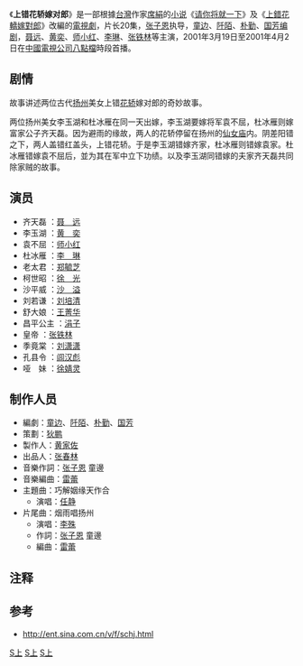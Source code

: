 {{unreferenced|time=2019-04-11T01:30:15+00:00}}
{{电视节目信息框
| 名称       = 上錯花轎嫁對郎
| 原名       = 
| 图片       = 电视剧上错花轿嫁对郎 2000.jpg
| 图说       = VCD封面
| 类型       = [[爱情剧|爱情剧]] - [[古装剧|古装剧]] - [[喜剧|喜剧]]
| 原创       = 
| 发展       = 
| 导演       = [[張子恩|張子恩]]
| 主持       =
| 演出       = {{nowrap|[[聂远|聂远]]、[[黄奕|黄奕]]、[[师小红|师小红]]、[[李琳_(1980年)|李琳]]}}
| 配音       = 
| 旁白       = 
| 主题曲     = 巧解姻缘天作合-任 靜 
| 片头曲     = 
| 片尾曲     = 烟雨唱扬州-李 殊 
| 作曲       = 
| 国家       = {{PRC}}
| 製作年份 = 2000年9月
| 语言       = [[现代标准汉语|现代标准汉语]]
| 季数       = 
| 系列数     = 
| 辑数       = 
| 集数       = 20集
| 每集列表   = 
| 制作公司   = [[安徽电视台|安徽电视台]]
| 执行制片   = 
| 制片人     = 
| 监制       = [[汤达祥|汤达祥]]
| 副制片人   = 
| 共同制片人 = 
| 编审       = 
| 剪辑       = 
| 外景       = 
| 机位       = 
| 每集长     = 
| 电视台     = [[中國中央電視台|中國中央電視台]]
| 视频制式   = [[PAL制式|PAL制式]]
| 音频制式   = 
| 首播地區   = {{CHN}} 
| 开始       = 2001年
| 结束       = 
| 晚于       = 
| 早于       = 
| 相关剧集   = 
| 中国大陆名称 = 
| 台湾名称     = 
| 港澳名称     = 
| 马新名称     = 
| 官方网站   = 
| imdb_id    = 
| tv_com_id  =
}}
《'''上错花轿嫁对郎'''》是一部根據[[台灣|台灣]]作家[[席絹|席絹]]的[[小说|小说]]《[[请你将就一下|请你将就一下]]》及《[[上錯花轎嫁對郎_(小說)|上錯花轎嫁對郎]]》改編的[[電視劇|電視劇]]，片长20集，[[张子恩|张子恩]]执导，[[童边|童边]]、[[阡陌|阡陌]]、[[朴勤|朴勤]]、[[国芳|国芳]][[编剧|编剧]]，[[聂远|聂远]]、[[黄奕|黄奕]]、[[师小红|师小红]]、[[李琳_(1980年)|李琳]]、[[张铁林|张铁林]]等主演，2001年3月19日至2001年4月2日在[[中國電視公司|中國電視公司]][[八點檔|八點檔]]時段首播。

== 剧情 ==
故事讲述两位古代[[扬州|扬州]]美女上错[[花轿|花轿]]嫁对郎的奇妙故事。

两位扬州美女李玉湖和杜冰雁在同一天出嫁，李玉湖要嫁将军袁不屈，杜冰雁则嫁富家公子齐天磊。因为避雨的缘故，两人的花轿停留在扬州的[[仙女庙|仙女庙]]内。阴差阳错之下，两人盖错红盖头，上错花轿。于是李玉湖错嫁齐家，杜冰雁则错嫁袁家。杜冰雁错嫁袁不屈后，並为其在军中立下功绩。以及李玉湖同错嫁的夫家齐天磊共同除家贼的故事。

== 演员 ==
*齐天磊 ：[[聂远|聂　远]]
*李玉湖 ：[[黄奕|黄　奕]]
*袁不屈 ：[[师小红|师小红]]
*杜冰雁 ：[[李琳_(1980年)|李　琳]]
*老太君 ：[[郑毓芝|郑毓芝]]
*柯世昭 ：[[徐光|徐　光]] 
*沙平威 ：[[沙溢|沙　溢]]
*刘若谦 ：[[刘培清|刘培清]]
*舒大娘 ：[[王菁华|王菁华]]
*昌平公主 ：[[涓子|涓子]]
*皇帝 ：[[张铁林|张铁林]]
*季竟棠 ：[[刘潇潇|刘潇潇]]
*孔县令 ：[[闾汉彪|闾汉彪]] 
*哑　妹 ：[[徐婧灵|徐婧灵]]

== 制作人员 ==

*編劇：[[童边|童边]]、[[阡陌|阡陌]]、[[朴勤|朴勤]]、[[国芳|国芳]]
*策劃：[[狄鹏|狄鹏]]
*製作人：[[黄家佐|黄家佐]]
*出品人：[[张春林|张春林]]
*音樂作詞：[[张子恩|张子恩]] 童邊
*音樂編曲：[[雷蕾|雷蕾]]
*主題曲：巧解姻缘天作合
**演唱：[[任静|任静]]
*片尾曲：烟雨唱扬州
**演唱：[[李殊|李殊]]
**作詞：[[张子恩|张子恩]] 童邊
**編曲：[[雷蕾|雷蕾]]

== 注释 ==

<references/>
== 参考 ==
*http://ent.sina.com.cn/v/f/schj.html{{Wayback|url=http://ent.sina.com.cn/v/f/schj.html |date=20190512171422 }}

{{2001年中國大陸古裝/民初電視劇}}
{{中視八點檔}}
[[Category:2001年中國電視劇集|S上]]
[[Category:揚州市背景電視劇|S上]]
[[Category:中視外購電視劇|S上]]
